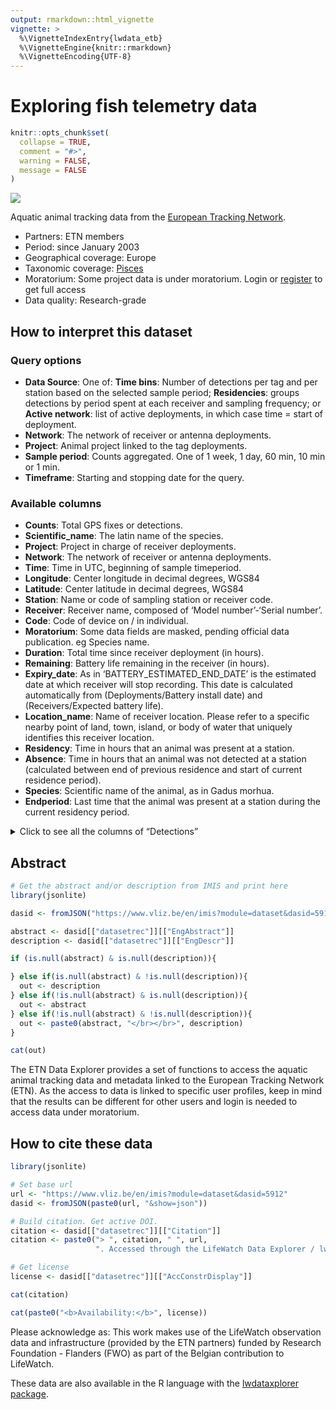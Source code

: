 ```yaml
---
output: rmarkdown::html_vignette
vignette: >
  %\VignetteIndexEntry{lwdata_etb}
  %\VignetteEngine{knitr::rmarkdown}
  %\VignetteEncoding{UTF-8}
---
```

<h1>Exploring fish telemetry data</h1>

```r
knitr::opts_chunk$set(
  collapse = TRUE,
  comment = "#>",
  warning = FALSE,
  message = FALSE
)
```
<!--- Insert image -->
<img src='lwde_fish.png' class='rightimg'/>

<!--- Describe datatype in one or two sentences. -->
Aquatic animal tracking data from the [European Tracking Network](https://lifewatch.be/etn/).

- Partners: ETN members
- Period: since January 2003
- Geographical coverage: Europe
- Taxonomic coverage: [Pisces](http://www.marinespecies.org/aphia.php?p=taxdetails&id=11676)
- Moratorium: Some project data is under moratorium. Login or [register](https://rshiny.lifewatch.be/account?p=register) to get full access
- Data quality: Research-grade
 
## How to interpret this dataset
 
### Query options
* **Data Source**: One of: **Time bins**: Number of detections per tag and per station based on the selected sample period; **Residencies**: groups detections by period spent at each receiver and sampling frequency; or **Active network**: list of active deployments, in which case time = start of deployment.
* **Network**: The network of receiver or antenna deployments.
* **Project**: Animal project linked to the tag deployments.
* **Sample period**: Counts aggregated. One of 1 week, 1 day, 60 min, 10 min or 1 min.
* **Timeframe**: Starting and stopping date for the query.

### Available columns
* **Counts**: Total GPS fixes or detections.
* **Scientific_name**: The latin name of the species.
* **Project**: Project in charge of receiver deployments.
* **Network**: The network of receiver or antenna deployments.
* **Time**: Time in UTC, beginning of sample timeperiod.
* **Longitude**: Center longitude in decimal degrees, WGS84
* **Latitude**: Center latitude in decimal degrees, WGS84
* **Station**: Name or code of sampling station or receiver code.
* **Receiver**: Receiver name, composed of 'Model number'-'Serial number'.
* **Code**: Code of device on / in individual.
* **Moratorium**: Some data fields are masked, pending official data publication. eg Species name.
* **Duration**: Total time since receiver deployment (in hours).
* **Remaining**: Battery life remaining in the receiver (in hours). 
* **Expiry_date**: As in 'BATTERY_ESTIMATED_END_DATE' is the estimated date at which receiver will stop recording. This date is calculated automatically from (Deployments/Battery install date) and (Receivers/Expected battery life).
* **Location_name**: Name of receiver location. Please refer to a specific nearby point of land, town, island, or body of water that uniquely identifies this receiver location.
* **Residency**: Time in hours that an animal was present at a station.     
* **Absence**: Time in hours that an animal was not detected at a station (calculated between end of previous residence and start of current residence period).       
* **Species**: Scientific name of the animal, as in Gadus morhua.  
* **Endperiod**:  Last time that the animal was present at a station during the current residency period.    

<details>
  <summary>Click to see all the columns of "Detections"</summary>
	<ul>
		<li><strong>Transmitter</strong>: Transmitter full-id (including both protocol and transmitter ID)  </li> 
		<li><strong>Transmitter_serial</strong>: Serial number of the transmitter.     </li> 
		<li><strong>Sensor_value</strong>:  Value recorded by the tag sensor.   </li>          
		<li><strong>Sensor_unit</strong>: Unit of measured sensor value.       </li>      
		<li><strong>Station_name</strong>: Name of the station where the deployment of the receiver takes place. Related to a specific latitude and longitude.       </li>  
		<li><strong>Datetime</strong>: Date and time at which the tagged animal was detected at the receiver. Information from detection file.      </li>           
		<li><strong>Id_pk</strong>: Technical identifier of the detection record in the database.     </li>               
		<li><strong>Qc_flag</strong>: Identifies whether there are quality check issues for the given detection.  </li>         
		<li><strong>File</strong>: Name of the detection file.            </li>      
		<li><strong>Deployment_fk</strong>: Foreign key linked to the deployment information. </li>   
		<li><strong>Scientific_name</strong>: Scientific name of the animal that carries the tag. </li>         
		<li><strong>Location_name</strong>: Name of detection location.</li>           
		<li><strong>Deployment_station_name</strong>: Name of the station where the deployment of the receiver takes place. Related to a specific latitude and longitude. </li> 
		<li><strong>Deploy_date_time</strong>: Date and time that the equipment was deployed, in 24-hour UTC. Corresponds to the time of the captured waypoint. Datetime fields should follow the ISO-8601 format (e.g. 2017-01-01T12:07:23Z)</li>      
		<li><strong>Deployment_type</strong>: Refers to the context. Which technology type is used. </li>         
		<li><strong>Animal_project_name</strong>: Name of the animal project linked to this detection.</li>      
		<li><strong>Animal_project_code</strong>: Code of the animal project linked to this detection.  </li>    
		<li><strong>Animal_moratorium</strong>: Specifies whether data from the animal project is under moratorium.  </li>     
		<li><strong>Network_project_name</strong>: Name of the network project linked to this detection.     </li>
		<li><strong>Network_project_code</strong>: Code of the network project linked to this detection.   </li>  
		<li><strong>Network_moratorium</strong>: Specifies whether data from the network project is under moratorium.</li>       
		<li><strong>Signal_to_noise_ratio</strong>: Signal-to-noise ratio. This is the difference between the background noise level and the signal level. Info comes from detection file.   </li> 
		<li><strong>Detection_file_id</strong>: ID from the detection file.  </li>       
		<li><strong>Tag_sensor_type</strong>: What type of sensor (pressure, acceleration). </li>
		<li><strong>Tag_intercept</strong>: Intercept needed to calculate the sensor value of the tag from the raw value.</li>
		<li><strong>Tag_slope</strong>: Slope needed to calculate the sensor value of the tag from the raw value.</li>
		<li><strong>Sensor_value_depth_meters</strong>: Calculated depth of the sensor in meters (based on raw value slope and intercept).</li>
		<li><strong>Tag_owner_organization</strong>: Institution that owns the tag. </li> 
		<li><strong>Animal_id_pk</strong>: Technical identifier of the animal record in the database. </li>           
		<li><strong>Animal_common_name</strong>: Animal species common name (not scientific name).</li>
		<li><strong>Animal_sex</strong>: Sex of the animal.</li>
		<li><strong>Deployment_lat</strong>: Latitude of the deployment in decimal degrees, WGS84. Note: in the southern hemisphere all latitudes must be negative. Format: ddd.ddddd; as in: 2.59020.</li>
		<li><strong>Deployment_long</strong>: Longitude of the deployment in decimal degrees, WGS84. Note: in the western hemisphere all longitudes must be negative. Format: dd.ddddd; as in: 51.36324. </li>        
		<li><strong>Sensor_value_acceleration</strong>: Value recorded by the acceleration sensor.</li> 
		<li><strong>Sensor_value_temperature</strong>: Value recorded by the temperature sensor. </li>
		<li><strong>Tag_fk</strong>: Foreign key linked to the tag. </li>
		<li><strong>Animal_id</strong>: Foreign Key linked to the Animal_ID.</li>
	</ul>


</details>

## Abstract

```r
# Get the abstract and/or description from IMIS and print here
library(jsonlite)

dasid <- fromJSON("https://www.vliz.be/en/imis?module=dataset&dasid=5912&show=json")

abstract <- dasid[["datasetrec"]][["EngAbstract"]]
description <- dasid[["datasetrec"]][["EngDescr"]]

if (is.null(abstract) & is.null(description)){

} else if(is.null(abstract) & !is.null(description)){
  out <- description
} else if(!is.null(abstract) & is.null(description)){
  out <- abstract
} else if(!is.null(abstract) & !is.null(description)){
  out <- paste0(abstract, "</br></br>", description)
}

cat(out)
```

The ETN Data Explorer provides a set of  functions to access the aquatic animal tracking data and metadata linked to the European Tracking Network (ETN). As the access to data is linked to specific user profiles, keep in mind that the results can be different for other users and login is needed to access data under moratorium.

## How to cite these data

```r
library(jsonlite)

# Set base url
url <- "https://www.vliz.be/en/imis?module=dataset&dasid=5912"
dasid <- fromJSON(paste0(url, "&show=json"))

# Build citation. Get active DOI.
citation <- dasid[["datasetrec"]][["Citation"]]
citation <- paste0("> ", citation, " ", url, 
                   ". Accessed through the LifeWatch Data Explorer / lwdataexplorer R package.")

# Get license
license <- dasid[["datasetrec"]][["AccConstrDisplay"]]
```

```r
cat(citation)
```

```r
cat(paste0("<b>Availability:</b>", license))
```

Please acknowledge as: This work makes use of the LifeWatch observation data and infrastructure (provided by the ETN partners) funded by Research Foundation - Flanders (FWO) as part of the Belgian contribution to LifeWatch.

These data are also available in the R language with the [lwdataxplorer package](https://lifewatch.github.io/lwdataexplorer/).
